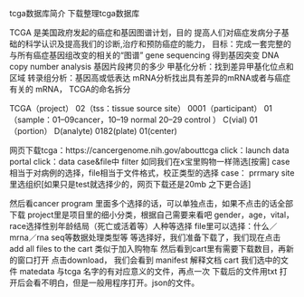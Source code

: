 tcga数据库简介
下载整理tcga数据库


TCGA 是美国政府发起的癌症和基因图谱计划，目的
提高人们对癌症发病分子基础的科学认识及提高我们的诊断,治疗和预防癌症的能力，
目标：完成一套完整的与所有癌症基因组改变的相关的“图谱”
gene sequencing 得到基因突变
DNA copy number analysis 基因片段拷贝的多少
甲基化分析：找到差异甲基化位点和区域
转录组分析：基因高或低表达
mRNA分析找出具有差异的mRNA或者与癌症有关的
mRNA，
TCGA的命名拆分

TCGA（project）
02（tss：tissue source site）
0001（participant）
01（sample：01--09cancer，10--19 normal
20--29 control ）
C(vial)
01（portion）
D(analyte)
0182(plate)
01(center)

网页下载tcga：https://cancergenome.nih.gov/abouttcga
click：launch data portal
click：data
case&file中 filter
如同我们在x宝里购物一样筛选[按需]
case相当于对病例的选择，file相当于文件格式，校正类型的选择
case：
prrmary site 里选组织[如果只是test就选择少的，网页下载还是20mb 之下更合适]

然后看cancer program 里面多个选择的话，可以单独点击，如果不点击的话全部下载
project里是项目里的细小分类，根据自己需要来看吧
gender，age，vital，race选择性别年龄结局（死亡或活着等）人种等选择
file里可以选择：什么／mrna／rna seq等数据处理类型等
等选择好，我们准备下载了，我们现在点击add all files to the cart 类似于加入购物车
然后看到cart里有需要下载数目，再新的窗口打开
点击download，
我们会看到
manifest 解释文档
cart 我们选中的文件
matedata 与tcga 名字的有对应意义的文件，再点一次
下载后的文件用txt 打开后会看不明白，但是一般用程序打开。json的文件。

